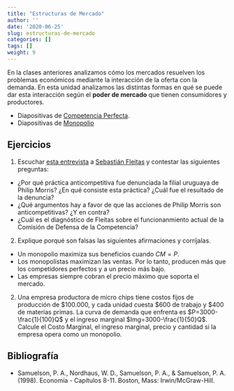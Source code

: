 ```yaml
---
title: "Estructuras de Mercado"
author: ''
date: '2020-06-25'
slug: estructuras-de-mercado
categories: []
tags: []
weight: 9
---
```



<style>


.twitter-tweet {

  margin: 0 auto;
}

</style>

En la clases anteriores analizamos cómo los mercados resuelven los problemas económicos mediante la interacción de la oferta con la demanda. En esta unidad analizamos las distintas formas en qué se puede dar esta interacción según el __poder de mercado__ que tienen consumidores y productores.

 - Diapositivas de [Competencia Perfecta](https://org-ind--diapos-econ.netlify.app/).
 - Diapositivas de [Monopolio](https://monopolio--diapos-econ.netlify.app)


## Ejercicios

1. Escuchar [esta entrevista](https://delsol.uy/notoquennada/sebastianfleitas/defensa-de-la-competencia-perdio-prestigio-en-caso-con-philip-morris-1) a [Sebastián Fleitas](http://www.sebastianfleitas.com/) y contestar las siguientes preguntas:

-  ¿Por qué práctica anticompetitiva fue denunciada la filial uruguaya de Philip Morris? ¿En qué consiste esta práctica? ¿Cuál fue el resultado de la denuncia?
- ¿Qué argumentos hay a favor de que las acciones de Philip Morris son anticompetitivas? ¿Y en contra?
- ¿Cuál es el diagnóstico de Fleitas sobre el funcionanmiento actual de la Comisión de Defensa de la Competencia?

2. Explique porqué son falsas las siguientes afirmaciones y corríjalas.
- Un monopolio maximiza sus beneficios cuando $CM = P$.
- Los monopolistas maximizan las ventas. Por lo tanto, producen más que los competidores perfectos y a un precio más bajo.
- Las empresas siempre cobran el precio máximo que soporta el mercado.

2. Una empresa productora de micro chips tiene costos fijos de producción de $100.000, y cada unidad cuesta $600 de trabajo y $400 de materias primas. La curva de demanda que enfrenta es $P=3000-\frac{1}{100}Q$ y el ingreso marginal $Img=3000-\frac{1}{50}Q$. Calcule el Costo Marginal, el ingreso marginal, precio y cantidad si la empresa opera como un monopolio.



## Bibliografía


- Samuelson, P. A., Nordhaus, W. D., Samuelson, P. A., & Samuelson, P. A. (1998). Economía - Capítulos 8-11. Boston, Mass: Irwin/McGraw-Hill.